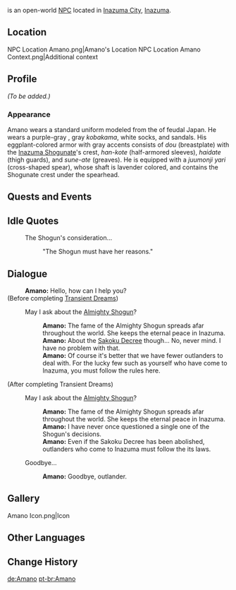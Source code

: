 {{Meta
<!-- REMOVE ANY LINE BELOW WHICH DOES NOT APPLY     -->
<!-- REMOVE THIS TEMPLATE AFTER ADDING MISSING INFO -->
|missing_NPC_profile  = yes
}}
{{Character Infobox
|type             = Open-World NPC
|image            = NPC Amano.png
|realname         = 
|region           = Inazuma
|location         = Inazuma
|affiliation      = Tenryou Commission
|title            = Doushin
|voiceEN          = 
|voiceCN          = 
|voiceJP          = 
|dialoguereward   = 
}}
{{Lang|'''Amano'''|ja=天野|ja_rm=Amano}} is an open-world [[NPC]] located in [[Inazuma City]], [[Inazuma]].

==Location==
<gallery>
NPC Location Amano.png|Amano's Location
NPC Location Amano Context.png|Additional context
</gallery>

==Profile==
<!--detailed story/lore information goes here-->
''(To be added.)''

===Appearance===
Amano wears a standard uniform modeled from the ''{{w|ashigaru}}'' of feudal Japan. He wears a purple-gray ''{{w|shitagi}}'', gray ''kobakama'', white socks, and ''{{w|waraji}}'' sandals. His eggplant-colored armor with gray accents consists of ''dou'' (breastplate) with the [[Inazuma Shogunate]]'s crest, ''han-kote'' (half-armored sleeves), ''haidate'' (thigh guards), and ''sune-ate'' (greaves). He is equipped with a ''juumonji yari'' (cross-shaped spear), whose shaft is lavender colored, and contains the Shogunate crest under the spearhead.

==Quests and Events==
{{Quests and Events}}

==Idle Quotes==
{{Dialogue Start}}
:{{DIcon|Idle}} The Shogun's consideration...
::{{A|VO Amano 01.ogg}} "The Shogun must have her reasons."
{{Dialogue End}}

==Dialogue==
{{Dialogue Start}}
:'''Amano:''' Hello, how can I help you?
;(Before completing [[Transient Dreams]])
:{{DIcon}} May I ask about the [[Ei|Almighty Shogun]]?
::'''Amano:''' The fame of the Almighty Shogun spreads afar throughout the world. She keeps the eternal peace in Inazuma.
::'''Amano:''' About the [[Sakoku Decree]] though... No, never mind. I have no problem with that.
::'''Amano:''' Of course it's better that we have fewer outlanders to deal with. For the lucky few such as yourself who have come to Inazuma, you must follow the rules here.

;(After completing Transient Dreams)
:{{DIcon}} May I ask about the [[Ei|Almighty Shogun]]?
::'''Amano:''' The fame of the Almighty Shogun spreads afar throughout the world. She keeps the eternal peace in Inazuma.
::'''Amano:''' I have never once questioned a single one of the Shogun's decisions.
::'''Amano:''' Even if the Sakoku Decree has been abolished, outlanders who come to Inazuma must follow the its laws.
:{{DIcon}} Goodbye...
::'''Amano:''' Goodbye, outlander.
{{Dialogue End}}

==Gallery==
<gallery>
Amano Icon.png|Icon
</gallery>

==Other Languages==
{{Other Languages
|default_hidden = 1
|en      = Amano
|zhs     = 天野
|zhs_rm  = Tiānyě
|zht     = 天野
|zht_rm  = Tiānyě
|ja      = 天野
|ja_rm   = Amano
|ko      = 아마노
|es      = Amano
|fr      = Amano
|ru      = Амано
|th      = Amano
|vi      = Amano
|de      = Amano
|id      = Amano
|pt      = Amano
|tr      = Amano
|it      = Amano
}}

==Change History==
{{Change History|2.0}}
<!--
==References==
{{Reflist}}-->

[[de:Amano]]
[[pt-br:Amano]]
